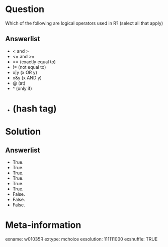 Question
========
Which of the following are logical operators used in R? (select all that apply)

Answerlist
----------
* < and >
* <= and >=
* == (exactly equal to)
* != (not equal to)
* x|y (x OR y)
* x&y (x AND y)
* @ (at)
* ^ (only if)
* # (hash tag)


Solution
========

Answerlist
----------
* True.
* True.
* True.
* True.
* True.
* True.
* False.
* False.
* False.


Meta-information
================
exname: w01035R
extype: mchoice
exsolution: 111111000
exshuffle: TRUE